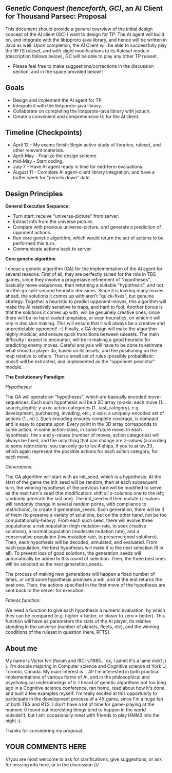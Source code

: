 == '''''Genetic Conquest''' (henceforth, GC)'', an AI Client for Thousand Parsec: Proposal ==

This document should provide a general overview of the initial design concept of the AI client (GC) I want to design for TP. The AI agent will build on, and integrate with the libtpproto-java library, and hence will be written in Java as well. Upon completion, the AI Client will be able to successfully play the RFTS ruleset, and with slight modifications to its Ruleset module (description follows below), GC will be able to play any other TP ruleset.

*Please feel free to make suggestions/corrections in the discussion section, and in the space provided below!!


== Goals ==

*Design and implement the AI agent for TP.
*Integrate it with the libtpproto-java library.
*Collaborate on completing the libtpproto-java library with jezuch.
*Create a convenient and comprehensive UI for the AI client.


== Timeline (Checkpoints) ==

*April 12 - My exams finish; Begin active study of libraries, ruleset, and other relevant materials.
*April-May - Finalize the design scheme.
*mid-May - Start coding.
*July 7 - Have AI agent ready in time for mid-term evaluations.
*August 11 - Complete AI agent-client library integration, and have a buffer week for "pencils down" date.


== Design Principles ==

'''General Execution Sequence:'''

* Turn start: receive "universe-picture" from server.
* Extract info from the universe picture.
* Compare with previous universe-picture, and generate a prediction of opponent actions.
* Run core genetic algorithm, which would return the set of actions to be performed this turn.
* Communicate actions back to server.


'''Core genetic algorithm'''

I chose a genetic algorithm (GA) for the implementation of the AI agent for several reasons. First of all, they are perfectly suited for the role in TBS games, since they involve a progressive refinement of "hypotheses", basically move-sequences, then returning a suitable "hypothesis", and not on-the-go split-second heuristic decisions. Since it is looking many moves ahead, the solutions it comes up with aren't "quick-fixes", but genuine strategy. Together a heuristic to predict opponent-moves, this algorithm will make the AI relatively sensitive to traps, and hard to fool. Another bonus is that the solutions it comes up with, will be genuinely creative ones, since there will be no hard-coded templates, or even heuristics, on which it will rely in decision making. This will ensure that it will always be a creative and unpredictable opponent! :-) Finally, a GA design will make the algorithm highly modular, and ensure quick transitions between rulesets. The main difficulty I expect to encounter, will be in making a good heuristic for predicting enemy moves. Careful analysis will have to be done to estimate what should a player do, based on its assets, and the positioning on the map relative to others. Then a small set of rules (possibly probabilistic ones!) will be extracted, and implemented as the "opponent-predictor" module.

'''The Evolutionary Paradigm'''

''Hypotheses:''

The GA will operate on "hypotheses", which are basically encoded move-sequences. Each such hypothesis will be a 3D array (x-axis: each move (1... search_depth); y-axis: action categories (1...last_category), e.g. development, purchasing, invading, etc.; z-axis: a uniquely-encoded set of actions (1...m) ). Such encoding ensures complete coverage, is compact and is easy to operate upon. Every point in the 3D array corresponds to some action, in some action-class, in some future move. In each hypothesis, the x and y-values (number of moves, action categories) will always be fixed, and the only thing that can change are z-values (according to some restrictions: you can only go to lev.4 ships, if you're at lev.3!), which again represent the possible actions for each action category, for each move. 

''Generations:''

The GA algorithm will start with an init_seed, which is a hypothesis. At the start of the game the init_seed will be random, then at each subsequent turn, the winning hypothesis of the previous turn will be modified to serve as the next turn's seed (the modification: shift all x-columns one to the left; randomly generate the last one). The init_seed will then mutate (z-values will randomly change in several random points, with compliance to restrictions), to create 3 generation_seeds. Each generation, there will be 3 of them (to preserve a variety of solutions, but on the other hand, not be too computationally-heavy). From each such seed, there will evolve three populations: a risk population (high mutation-rate, to seek creative solutions), a normal population (moderate mutation rate), and a conservative population (low mutation rate, to preserve good solutions). Then, each hypothesis will be decoded, simulated, and evaluated. From each population, the best hypothesis will make it to the next selection (9 in all). To prevent loss of good solutions, the generation_seeds will automatically be added to this round of selection. Then, the three best ones will be selected as the next generation_seeds. 

The process of making new generations will happen a fixed number of times, or until some hypothesis promises a win, and at the end returns the best one. Then, the actions specified in the first move of the hypothesis are sent back to the server for execution.

''Fitness function:''

We need a function to give each hypothesis a numeric evaluation, by which they can be compared (e.g. higher = better, or closer to zero = better). This function will have as parameters the stats of the AI player, its relative standing in the universe (number of planets, fleets, etc), and the winning conditions of the ruleset in question (here, RFTS).


== About me ==

My name is Victor Ivri (forum and IRC: vi1985... ok, I admit it's a lame nick! ;) ). I'm double majoring in Computer science and Cognitive science at York U, Toronto, Canada. My main interest is... AI! I'm interested in both practical implementations of various forms of AI, and in the philosophical and psychological underpinnings of it. I heard of genetic algorithms not too long ago in a Cognitive science conference, ran home, read about how it's done, and built a few examples myself. I'm really excited at this opportunity to participate in the development process of a 4X game, since I'm a huge fan of both TBS and RTS. I don't have a lot of time for game-playing at the moment (I found out interesting things tend to happen in the world outside!!), but I still occasionally meet with friends to play HMM3 into the night :). 


Thanks for considering my proposal.



== YOUR COMMENTS HERE ==

///you are most welcome to ask for clarifications, give suggestions, or ask for missing info here, or in the discussion ///